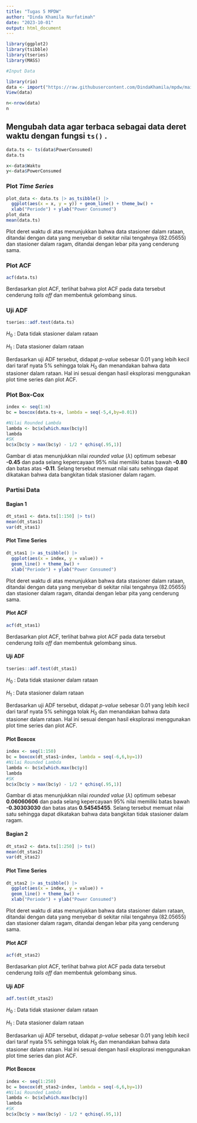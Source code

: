 ---
title: "Tugas 5 MPDW"
author: "Dinda Khamila Nurfatimah"
date: "2023-10-01"
output: html_document
---

```{r}
library(ggplot2)
library(tsibble)
library(tseries)
library(MASS)
```

```{r}
#Input Data

library(rio)
data <- import("https://raw.githubusercontent.com/DindaKhamila/mpdw/main/Data/DataTugas.csv")
View(data)

n<-nrow(data)
n
```

## Mengubah data agar terbaca sebagai data deret waktu dengan fungsi `ts()` .

```{r}
data.ts <- ts(data$PowerConsumed)
data.ts

x<-data$Waktu
y<-data$PowerConsumed
```

### Plot *Time Series*

```{r}
plot_data <- data.ts |> as_tsibble() |> 
  ggplot(aes(x = x, y = y)) + geom_line() + theme_bw() +
  xlab("Periode") + ylab("Power Consumed")
plot_data
mean(data.ts)
```

Plot deret waktu di atas menunjukkan bahwa data stasioner dalam rataan, ditandai dengan data yang menyebar di sekitar nilai tengahnya (82.05655) dan stasioner dalam ragam, ditandai dengan lebar pita yang cenderung sama.

### Plot ACF

```{r}
acf(data.ts)
```

Berdasarkan plot ACF, terlihat bahwa plot ACF pada data tersebut cenderung *tails off* dan membentuk gelombang sinus.

### Uji ADF

```{r}
tseries::adf.test(data.ts)
```

$H_0$ : Data tidak stasioner dalam rataan

$H_1$ : Data stasioner dalam rataan

Berdasarkan uji ADF tersebut, didapat *p-value* sebesar 0.01 yang lebih kecil dari taraf nyata 5% sehingga tolak $H_0$ dan menandakan bahwa data stasioner dalam rataan. Hal ini sesuai dengan hasil eksplorasi menggunakan plot time series dan plot ACF.

### Plot Box-Cox

```{r}
index <- seq(1:n)
bc = boxcox(data.ts~x, lambda = seq(-5,4,by=0.01))

#Nilai Rounded Lambda
lambda <- bc$x[which.max(bc$y)]
lambda
#SK
bc$x[bc$y > max(bc$y) - 1/2 * qchisq(.95,1)]
```

Gambar di atas menunjukkan nilai *rounded value* ($\lambda$) optimum sebesar **-0.45** dan pada selang kepercayaan 95% nilai memiliki batas bawah **-0.80** dan batas atas **-0.11**. Selang tersebut memuat nilai satu sehingga dapat dikatakan bahwa data bangkitan tidak stasioner dalam ragam.

### Partisi Data

#### Bagian 1

```{r}
dt_stas1 <- data.ts[1:150] |> ts()
mean(dt_stas1)
var(dt_stas1)
```

#### Plot Time Series

```{r}
dt_stas1 |> as_tsibble() |> 
  ggplot(aes(x = index, y = value)) +
  geom_line() + theme_bw() +
  xlab("Periode") + ylab("Power Consumed")
```

Plot deret waktu di atas menunjukkan bahwa data stasioner dalam rataan, ditandai dengan data yang menyebar di sekitar nilai tengahnya (82.05655) dan stasioner dalam ragam, ditandai dengan lebar pita yang cenderung sama.

#### Plot ACF

```{r}
acf(dt_stas1)
```

Berdasarkan plot ACF, terlihat bahwa plot ACF pada data tersebut cenderung *tails off* dan membentuk gelombang sinus.

#### Uji ADF

```{r}
tseries::adf.test(dt_stas1)
```

$H_0$ : Data tidak stasioner dalam rataan

$H_1$ : Data stasioner dalam rataan

Berdasarkan uji ADF tersebut, didapat *p-value* sebesar 0.01 yang lebih kecil dari taraf nyata 5% sehingga tolak $H_0$ dan menandakan bahwa data stasioner dalam rataan. Hal ini sesuai dengan hasil eksplorasi menggunakan plot time series dan plot ACF.

#### Plot Boxcox

```{r}
index <- seq(1:150)
bc = boxcox(dt_stas1~index, lambda = seq(-6,6,by=1))
#Nilai Rounded Lambda
lambda <- bc$x[which.max(bc$y)]
lambda
#SK
bc$x[bc$y > max(bc$y) - 1/2 * qchisq(.95,1)]
```

Gambar di atas menunjukkan nilai *rounded value* ($\lambda$) optimum sebesar **0.06060606** dan pada selang kepercayaan 95% nilai memiliki batas bawah **-0.30303030** dan batas atas **0.54545455**. Selang tersebut memuat nilai satu sehingga dapat dikatakan bahwa data bangkitan tidak stasioner dalam ragam.

#### Bagian 2

```{r}
dt_stas2 <- data.ts[1:250] |> ts()
mean(dt_stas2)
var(dt_stas2)
```

#### Plot Time Series

```{r}
dt_stas2 |> as_tsibble() |> 
  ggplot(aes(x = index, y = value)) +
  geom_line() + theme_bw() +
  xlab("Periode") + ylab("Power Consumed")
```

Plot deret waktu di atas menunjukkan bahwa data stasioner dalam rataan, ditandai dengan data yang menyebar di sekitar nilai tengahnya (82.05655) dan stasioner dalam ragam, ditandai dengan lebar pita yang cenderung sama.

#### Plot ACF

```{r}
acf(dt_stas2)
```

Berdasarkan plot ACF, terlihat bahwa plot ACF pada data tersebut cenderung *tails off* dan membentuk gelombang sinus.

#### Uji ADF

```{r}
adf.test(dt_stas2)
```

$H_0$ : Data tidak stasioner dalam rataan

$H_1$ : Data stasioner dalam rataan

Berdasarkan uji ADF tersebut, didapat *p-value* sebesar 0.01 yang lebih kecil dari taraf nyata 5% sehingga tolak $H_0$ dan menandakan bahwa data stasioner dalam rataan. Hal ini sesuai dengan hasil eksplorasi menggunakan plot time series dan plot ACF.

#### Plot Boxcox

```{r}
index <- seq(1:250)
bc = boxcox(dt_stas2~index, lambda = seq(-6,6,by=1))
#Nilai Rounded Lambda
lambda <- bc$x[which.max(bc$y)]
lambda
#SK
bc$x[bc$y > max(bc$y) - 1/2 * qchisq(.95,1)]
```
